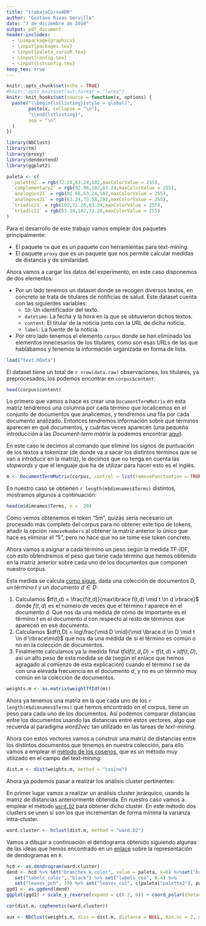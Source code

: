 ```yaml
---
title: "trabajoCursoADR"
author: "Gustavo Rivas Gervilla"
date: "7 de diciembre de 2018"
output: pdf_document
header-includes:
  - \usepackage{graphicx}
  - \input{packages.tex}
  - \input{paleta_cursoR.tex}
  - \input{config.tex}
  - \input{lstconfig.tex}
keep_tex: true
---
```

\pagenumbering{gobble}
\title{\textcolor{palette4}{Trabajo Curso Avanzado de Análisis de Datos en \texttt{R}}}
\author{Gustavo Rivas Gervilla}

\maketitle

\newpage

\tableofcontents

\newpage

\pagenumbering{arabic}

\section{Análisis del Dataset}

```r
knitr::opts_chunk$set(echo = TRUE)
#knitr::opts_knit$set(out.format = "latex")
knitr::knit_hooks$set(source = function(x, options) {
  paste("\\begin{lstlisting}[style = global]",
        paste(x, collapse = "\n"),
        "\\end{lstlisting}",
        sep = "\n"
  )
})
```

```r
library(NbClust)
library(tm)
library(proxy)
library(dendextend)
library(ggplot2)
```

```r
paleta <- c(
  `palette2` = rgb(72.28,63.24,102,maxColorValue = 255),
  `complementary2` = rgb(92.96,102,63.24,maxColorValue = 255),
  `analogous21` = rgb(91.66,63.24,102,maxColorValue = 255),
  `analogous22` = rgb(63.24,73.58,102,maxColorValue = 255),
  `triadic21` = rgb(102,72.28,63.24,maxColorValue = 255),
  `triadic22` = rgb(63.24,102,72.28,maxColorValue = 255)
) 
```

Para el desarrollo de este trabajo vamos emplear dos paquetes principalmente:

* El paquete `tm` que es un paquete con herramientas para text-mining.
* El paquete `proxy` que es un paquete que nos permite calcular medidas de distancia y de similaridad.

Ahora vamos a cargar los datos del experimento, en este caso disponemos de dos elementos:

* Por un lado tenemos un dataset donde se recogen diversos textos, en concreto se trata de titulares de notificias de salud. Este dataset cuenta con las siguientes variables:
  * `ID`: Un identificador del texto.
  * `datetime`: La fecha y la hora en la que se obtuvieron dichos textos.
  * `content`: El titular de la noticia junto con la URL de dicha noticia.
  * `label`: La fuente de la noticia.
* Por otro lado tenemos el elemento `corpus` donde se han eliminado los elementos innecesarios de los titulares, como son esas URLs de las que hablábamos y tenemos la información organizada en forma de lista.

```r
load("text.RData")
```

El dataset tiene un total de `r nrow(data.raw)` observaciones, los titulares, ya preprocesados, los podemos encontrar en `corpus$content`:

```r
head(corpus$content)
```

\section{Preparativos para el análisis cluster}

Lo primero que vamos a hace es crear una `DocumentTermMatrix` en esta matriz tendremos una columna por cada término que localicemos en el conjunto de documentos que analicemos, y tendremos una fila por cada documento analizado. Entonces tendremos información sobre qué términos aparecen en qué documentos, y cuántas veces aparecen (una pequeña introducción a las *Document-term matrix* la podemos encontrar [aquí](https://en.wikipedia.org/wiki/Document-term_matrix)).

En este caso le decimos al comando que elimine los signos de puntuación de los textos a tokenizar (de donde va a sacar los distintos términos que se van a introducir en la matriz), le decimos que no tenga en cuenta las *stopwords* y que el lenguaje que ha de utilizar para hacer esto es el inglés.

```r
m <- DocumentTermMatrix(corpus, control = list(removePunctuation = TRUE, stopwords = TRUE, language="en"))
```

En nuestro caso se obtienen `r length(m$dimnames$Terms)` distintos, mostramos algunos a continuación:

```r
head(m$dimnames$Terms, n =  20)
```

Como vemos obtenemos el token "\pounds 5m", quizás sería necesario un procesado más completo del corpus para no obtener este tipo de tokens, añadir la opción `removeNumbers` al obtener la matriz anterior lo único que hace es eliminar el "5", pero no hace que no se tome ese token concreto.

Ahora vamos a asignar a cada término un peso según la medida TF-IDF, con esto obtendremos el peso que tiene cada término que hemos obtenido en la matriz anterior sobre cada uno de los documentos que componen nuestro corpus.

Esta medida se calcula [como sigue](https://es.wikipedia.org/wiki/Tf-idf), dada una colección de documentos $D$, un término $t$ y un documento $d \in D$:

1. Calculamos $tf(t,d) = \frac{f(t,d)}{max\lbrace f(t,d) \mid t \in d \rbrace}$ donde $f(t,d)$ es el número de veces que el término $t$ aparece en el documento $d$. Que nos da una medida de cómo de importante es el término $t$ en el documento $d$ con respecto al resto de términos que aparecen en ese documento.
2. Calculamos $idf(t,D) = log\frac{\mid D \mid}{\mid \lbrace d \in D \mid t \in d \rbrace\mid}$ que nos da una medida de si el término es común o no en la colección de documentos.
3. Finalmente calculamos ya la medida final $tfidf(t,d,D) = tf(t,d) \times idf(t,D)$, así un alto peso de esta medida se da (según el enlace que hemos agragado al comienzo de esta explicación) cuando el término $t$ se da con una elevada frecuencia en el documento $d$, y no es un término muy común en la colección de documentos.

```r
weights.m <- as.matrix(weightTfIdf(m))
```

Ahora ya tenemos una matriz en la que cada uno de los `r length(m$dimnames$Terms)` que hemos encontrado en el corpus, tiene un peso para cada uno de los documentos. Así podemos comparar distancias entre los documentos usando las distancias entre estos vectores, algo que recuerda al paradigma *word2vec* tan utilizado en las tareas de *text-mining*.

Ahora con estos vectores vamos a construir una matriz de distancias entre los distintos documentos que tenemos en nuestra colección, para ello vamos a emplear el [método de los cosenos](https://en.wikipedia.org/wiki/Cosine_similarity), que es un método muy utilizado en el campo del text-mining:

```r
dist.m <- dist(weights.m, method = "cosine")
```

Ahora ya podemos pasar a realizar los análisis cluster pertinentes:

\section{Análisis cluster jerárquico con el método \texttt{ward.D2}}

En primer lugar vamos a realizar un análisis cluster jerárquico, usando la matriz de distancias anteriormente obtenida. En nuestro caso vamos a emplear el método [`ward.D2`](https://en.wikipedia.org/wiki/Ward%27s_method) para obtener dicho cluster. En este método dos clusters se unen si son los que incrementan de forma mínima la varianza intra-cluster.

```r
ward.cluster <- hclust(dist.m, method = "ward.D2")
```

Vamos a dibujar a continuación el dendograma obtenido siguiendo algunas de las ideas que hemos encontrado en un [enlace](http://www.sthda.com/english/wiki/beautiful-dendrogram-visualizations-in-r-5-must-known-methods-unsupervised-machine-learning) sobre la representación de dendogramas en `R`.

```r
hcd <- as.dendrogram(ward.cluster)
dend <- hcd %>% set("branches_k_color", value = paleta, k=6) %>%set("branches_lwd", 0.5) %>%
   set("labels_color", "black") %>% set("labels_cex", 0.4) %>% 
   set("leaves_pch", 19) %>% set("leaves_col", c(paleta["palette2"], paleta["complementary2"]))
ggd1 <- as.ggdend(dend)
ggplot(ggd1) + scale_y_reverse(expand = c(0.2, 0)) + coord_polar(theta="x")
```

```r
cor(dist.m, cophenetic(ward.cluster))
```

```r
aux <- NbClust(weights.m, diss = dist.m, distance = NULL, min.nc = 2, max.nc = 20, method = "ward.D2", index = c("gap", "silhouette"))
```


\section{Análisis cluster mediante el método de las k-medias}


